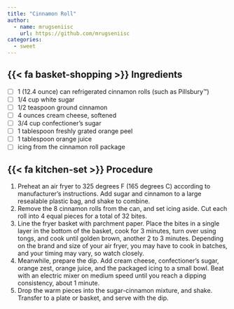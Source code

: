```yaml
---
title: "Cinnamon Roll"
author:
  - name: mrugseniisc
    url: https://github.com/mrugseniisc
categories:
  - sweet
---
```


## {{< fa basket-shopping >}} Ingredients

- [ ] 1 (12.4 ounce) can refrigerated cinnamon rolls (such as Pillsbury™)
- [ ] 1/4 cup white sugar
- [ ] 1/2 teaspoon ground cinnamon
- [ ] 4 ounces cream cheese, softened
- [ ] 3/4 cup confectioner's sugar
- [ ] 1 tablespoon freshly grated orange peel
- [ ] 1 tablespoon orange juice
- [ ] icing from the cinnamon roll package

## {{< fa kitchen-set >}} Procedure

1. Preheat an air fryer to 325 degrees F (165 degrees C) according to manufacturer’s instructions. Add sugar and cinnamon to a large resealable plastic bag, and shake to combine.
1. Remove the 8 cinnamon rolls from the can, and set icing aside. Cut each roll into 4 equal pieces for a total of 32 bites.
1. Line the fryer basket with parchment paper. Place the bites in a single layer in the bottom of the basket, cook for 3 minutes, turn over using tongs, and cook until golden brown, another 2 to 3 minutes. Depending on the brand and size of your air fryer, you may have to cook in batches, and your timing may vary, so watch closely.
1. Meanwhile, prepare the dip. Add cream cheese, confectioner’s sugar, orange zest, orange juice, and the packaged icing to a small bowl. Beat with an electric mixer on medium speed until you reach a dipping consistency, about 1 minute.
1. Drop the warm pieces into the sugar-cinnamon mixture, and shake. Transfer to a plate or basket, and serve with the dip.
